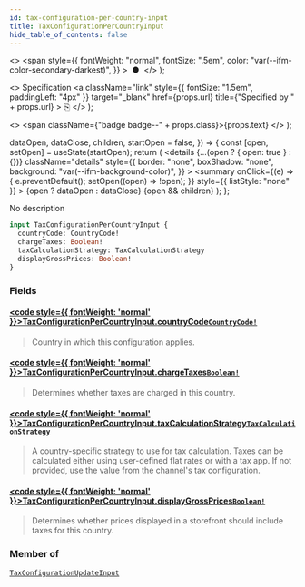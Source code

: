 ```yaml
---
id: tax-configuration-per-country-input
title: TaxConfigurationPerCountryInput
hide_table_of_contents: false
---
```


  <>
    <span
      style={{
        fontWeight: "normal",
        fontSize: ".5em",
        color: "var(--ifm-color-secondary-darkest)",
      }}
    >
      &nbsp;●&nbsp;
    </span>
  </>
);

  <>
    Specification
    <a
      className="link"
      style={{ fontSize: "1.5em", paddingLeft: "4px" }}
      target="\_blank"
      href={props.url}
      title={"Specified by " + props.url}
    >
      ⎘
    </a>
  </>
);

  <>
    <span className={"badge badge--" + props.class}>{props.text}</span>
  </>
);


  dataOpen,
  dataClose,
  children,
  startOpen = false,
}) => {
  const [open, setOpen] = useState(startOpen);
  return (
    <details
      {...(open ? { open: true } : {})}
      className="details"
      style={{
        border: "none",
        boxShadow: "none",
        background: "var(--ifm-background-color)",
      }}
    >
      <summary
        onClick={(e) => {
          e.preventDefault();
          setOpen((open) => !open);
        }}
        style={{ listStyle: "none" }}
      >
        {open ? dataOpen : dataClose}
      </summary>
      {open && children}
    </details>
  );
};

No description

```graphql
input TaxConfigurationPerCountryInput {
  countryCode: CountryCode!
  chargeTaxes: Boolean!
  taxCalculationStrategy: TaxCalculationStrategy
  displayGrossPrices: Boolean!
}
```

### Fields

#### [<code style={{ fontWeight: 'normal' }}>TaxConfigurationPerCountryInput.<b>countryCode</b></code>](#)<Bullet />[`CountryCode!`](../../../api-reference/miscellaneous/enums/country-code) <Badge class="secondary" text="non-null"/> <Badge class="secondary" text="enum"/>

> Country in which this configuration applies.

#### [<code style={{ fontWeight: 'normal' }}>TaxConfigurationPerCountryInput.<b>chargeTaxes</b></code>](#)<Bullet />[`Boolean!`](../../../api-reference/miscellaneous/scalars/boolean) <Badge class="secondary" text="non-null"/> <Badge class="secondary" text="scalar"/>

> Determines whether taxes are charged in this country.

#### [<code style={{ fontWeight: 'normal' }}>TaxConfigurationPerCountryInput.<b>taxCalculationStrategy</b></code>](#)<Bullet />[`TaxCalculationStrategy`](../../../api-reference/taxes/enums/tax-calculation-strategy) <Badge class="secondary" text="enum"/>

> A country-specific strategy to use for tax calculation. Taxes can be calculated either using user-defined flat rates or with a tax app. If not provided, use the value from the channel's tax configuration.

#### [<code style={{ fontWeight: 'normal' }}>TaxConfigurationPerCountryInput.<b>displayGrossPrices</b></code>](#)<Bullet />[`Boolean!`](../../../api-reference/miscellaneous/scalars/boolean) <Badge class="secondary" text="non-null"/> <Badge class="secondary" text="scalar"/>

> Determines whether prices displayed in a storefront should include taxes for this country.

### Member of

[`TaxConfigurationUpdateInput`](../../../api-reference/taxes/inputs/tax-configuration-update-input) <Badge class="secondary" text="input"/>
